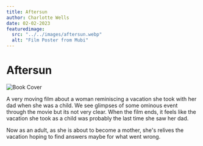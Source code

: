 ```yaml
---
title: Aftersun
author: Charlotte Wells
date: 02-02-2023
featuredimage:
  src: "../../images/aftersun.webp"
  alt: "Film Poster from Mubi"
---
```


# Aftersun

![Book Cover](../../images/aftersun.webp)

A very moving film about a woman reminiscing a vacation she took with her dad when she was a child. We see glimpses of some ominous event through the movie but its not very clear. When the film ends, it feels like the vacation she took as a child was probably the last time she saw her dad.

Now as an adult, as she is about to become a mother, she's relives the vacation hoping to find answers maybe for what went wrong.
